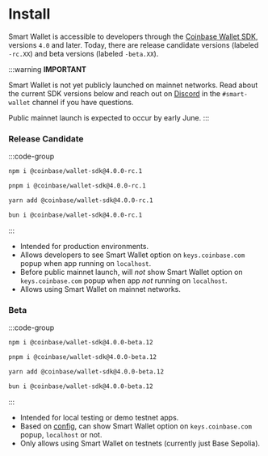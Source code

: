 # Install 

Smart Wallet is accessible to developers through the [Coinbase Wallet SDK](https://github.com/coinbase/coinbase-wallet-sdk), versions `4.0` and later. 
Today, there are release candidate versions (labeled `-rc.XX`) and beta versions (labeled `-beta.XX`). 

:::warning
**IMPORTANT** 

Smart Wallet is not yet publicly launched on mainnet networks. Read about the current SDK versions below 
and reach out on [Discord](https://discord.com/invite/cdp/) in the `#smart-wallet` channel if you have questions. 

Public mainnet launch is expected to occur by early June.
:::

### Release Candidate 
:::code-group
 
```bash [npm]
npm i @coinbase/wallet-sdk@4.0.0-rc.1
```
 
```bash [pnpm]
pnpm i @coinbase/wallet-sdk@4.0.0-rc.1
```

```bash [yarn]
yarn add @coinbase/wallet-sdk@4.0.0-rc.1
```
 
```bash [bun]
bun i @coinbase/wallet-sdk@4.0.0-rc.1
```
:::

- Intended for production environments.
- Allows developers to see Smart Wallet option on `keys.coinbase.com` popup when app running on `localhost`.
- Before public mainnet launch, will *not* show Smart Wallet option on `keys.coinbase.com` popup when app *not* running on `localhost`.
- Allows using Smart Wallet on mainnet networks. 

### Beta
:::code-group
 
```bash [npm]
npm i @coinbase/wallet-sdk@4.0.0-beta.12
```
 
```bash [pnpm]
pnpm i @coinbase/wallet-sdk@4.0.0-beta.12
```

```bash [yarn]
yarn add @coinbase/wallet-sdk@4.0.0-beta.12
```
 
```bash [bun]
bun i @coinbase/wallet-sdk@4.0.0-beta.12
```
:::
- Intended for local testing or demo testnet apps. 
- Based on [config](/sdk/setup), can show Smart Wallet option on `keys.coinbase.com` popup, `localhost` or not.
- Only allows using Smart Wallet on testnets (currently just Base Sepolia).